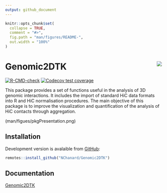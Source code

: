 ```yaml
---
output: github_document
---
```


<!-- README.md is generated from README.Rmd. Please edit that file -->

```r
knitr::opts_chunk$set(
  collapse = TRUE,
  comment = "#>",
  fig.path = "man/figures/README-",
  out.width = "100%"
)
```

# Genomic2DTK <a href='https://nchanard.github.io/Genomic2DTK/'><img src='man/figures/logo.png' align="right" /></a>

<!-- badges: start -->
[![R-CMD-check](https://github.com/NChanard/Genomic2DTK/actions/workflows/R-CMD-check.yaml/badge.svg)](https://github.com/NChanard/Genomic2DTK/actions/workflows/R-CMD-check.yaml)
[![Codecov test coverage](https://codecov.io/gh/NChanard/Genomic2DTK/branch/master/graph/badge.svg)](https://app.codecov.io/gh/NChanard/Genomic2DTK?branch=master)
<!-- badges: end -->

This package provides a set of functions useful in the analysis of 3D genomic interactions.
It includes the import of standard HiC data formats into R and HiC normalisation procedures.
The main objective of this package is to improve the visualization and quantification of the analysis of HiC contacts through aggregation.


(man/figues/pkgPresentation.png)


## Installation

Development version is avalaible from [GitHub](https://github.com/):

``` r
remotes::install_github("NChanard/Genomic2DTK")
```

## Documentation  

[Genomic2DTK](https://nchanard.github.io/Genomic2DTK/)
